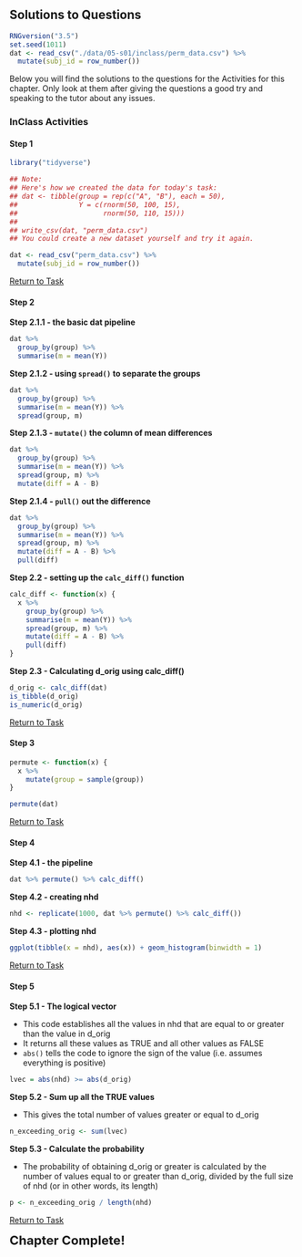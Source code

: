 ## Solutions to Questions

```r
RNGversion("3.5")
set.seed(1011)
dat <- read_csv("./data/05-s01/inclass/perm_data.csv") %>% 
  mutate(subj_id = row_number())
``` 

Below you will find the solutions to the questions for the Activities for this chapter. Only look at them after giving the questions a good try and speaking to the tutor about any issues.

### InClass Activities

#### Step 1

```r
library("tidyverse")

## Note: 
## Here's how we created the data for today's task:
## dat <- tibble(group = rep(c("A", "B"), each = 50),
##               Y = c(rnorm(50, 100, 15),
##                     rnorm(50, 110, 15)))
##
## write_csv(dat, "perm_data.csv")
## You could create a new dataset yourself and try it again.

dat <- read_csv("perm_data.csv") %>% 
  mutate(subj_id = row_number())
```

[Return to Task](#Ch5InClassQueT1)

#### Step 2

**Step 2.1.1 - the basic dat pipeline**

```r
dat %>%
  group_by(group) %>%
  summarise(m = mean(Y))
```


**Step 2.1.2 - using `spread()` to separate the groups**
```r
dat %>%
  group_by(group) %>%
  summarise(m = mean(Y)) %>%
  spread(group, m)
```

**Step 2.1.3 - `mutate()` the column of mean differences**
```r
dat %>%
  group_by(group) %>%
  summarise(m = mean(Y)) %>%
  spread(group, m) %>%
  mutate(diff = A - B)
```


**Step 2.1.4 - `pull()` out the difference**
```r
dat %>%
  group_by(group) %>%
  summarise(m = mean(Y)) %>%
  spread(group, m) %>%
  mutate(diff = A - B) %>%
  pull(diff)

```

**Step 2.2 - setting up the `calc_diff()` function**
```r
calc_diff <- function(x) {
  x %>%
    group_by(group) %>%
    summarise(m = mean(Y)) %>%
    spread(group, m) %>%
    mutate(diff = A - B) %>%
    pull(diff)
}
```

**Step 2.3 - Calculating d_orig using calc_diff()**
```r
d_orig <- calc_diff(dat)
is_tibble(d_orig)
is_numeric(d_orig)
```

[Return to Task](#Ch5InClassQueT2)

#### Step 3

```r
permute <- function(x) {
  x %>%
    mutate(group = sample(group))
}

permute(dat)
```

[Return to Task](#Ch5InClassQueT3)

#### Step 4

**Step 4.1 - the pipeline**
```r
dat %>% permute() %>% calc_diff()
```


**Step 4.2 - creating nhd**
```r
nhd <- replicate(1000, dat %>% permute() %>% calc_diff())
```

**Step 4.3 - plotting nhd**
```r
ggplot(tibble(x = nhd), aes(x)) + geom_histogram(binwidth = 1)
```

[Return to Task](#Ch5InClassQueT4)

#### Step 5

**Step 5.1 - The logical vector**

* This code establishes all the values in nhd that are equal to or greater than the value in d_orig
* It returns all these values as TRUE and all other values as FALSE
* `abs()` tells the code to ignore the sign of the value (i.e. assumes everything is positive)
```r
lvec = abs(nhd) >= abs(d_orig)
```


**Step 5.2 - Sum up all the TRUE values**

* This gives the total number of values greater or equal to d_orig
```r
n_exceeding_orig <- sum(lvec)
```

**Step 5.3 - Calculate the probability**

* The probability of obtaining d_orig or greater is calculated by the number of values equal to or greater than d_orig, divided by the full size of nhd (or in other words, its length)
```r
p <- n_exceeding_orig / length(nhd)
```

[Return to Task](#Ch5InClassQueT5)

<span style="font-size: 22px; font-weight: bold; color: var(--purple);">Chapter Complete!</span>
